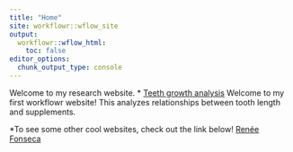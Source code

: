 ```yaml
---
title: "Home"
site: workflowr::wflow_site
output:
  workflowr::wflow_html:
    toc: false
editor_options:
  chunk_output_type: console
---
```


Welcome to my research website.
* [Teeth growth analysis](teeth.html)
  Welcome to my first workflowr website! This analyzes relationships between tooth length and supplements.
  
*To see some other cool websites, check out the link below! 
[Renée Fonseca](https://reneemf.github.io/BootcampProject/)

